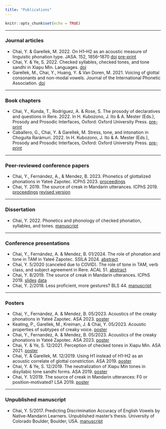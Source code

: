 ```yaml
---
title: "Publications"
---
```

```r
knitr::opts_chunk$set(echo = TRUE)

```

***

### Journal articles

* Chai, Y. & Garellek, M. 2022. On H1–H2 as an acoustic measure of linguistic phonation type. JASA. 152, 1856–1870 [doi](https://doi.org/10.1121/10.0014175) [pre-print](file/Chai_Garellek_2022_JASA_preprint.pdf)
* Chai, Y. & Ye, S. 2022. Checked syllables, checked tones, and tone sandhi in Xiapu Min. Languages. [doi](https://doi.org/10.3390/languages7010047)
* Garellek, M., Chai, Y., Huang, Y. & Van Doren, M. 2021. Voicing of glottal consonants and non-modal vowels. Journal of the International Phonetic Association. [doi](https://doi.org/10.1017/S0025100321000116)

***

### Book chapters

* Chai, Y., Kunda, T., Rodríguez, A. & Rose, S. The prosody of declaratives and
questions in Rere. 2022. In H. Kubozono, J. Ito & A. Mester (Eds.), Prosody and Prosodic Interfaces, Oxford: Oxford University Press. [pre-print](file/Chai_et_al_The_Prosody_of_Questions_in_Rere.pdf)
* Caballero, G., Chai, Y. & Garellek, M. Stress, tone, and intonation in Choguita Rarámuri. 2022. In H. Kubozono, J. Ito & A. Mester (Eds.), Prosody and Prosodic Interfaces, Oxford: Oxford University Press. [pre-print](file/Caballero_et_al_Raramuri_prosody.pdf)

***

### Peer-reviewed conference papers

* Chai, Y., Fernández, A., & Mendez, B. 2023. Phonetics of glottalized phonations in Yateé Zapotec. ICPhS 2023. [proceedings](file/Chai_et_al_2023_ICPhS.pdf)
* Chai, Y. 2019. The source of creak in Mandarin utterances. ICPhS 2019. [proceedings](file/Chai_Mandarin_creak_icphs2019.pdf) [revised version](https://escholarship.org/uc/item/8mg0x5pb#main)

***

### Dissertation
* Chai, Y. 2022. Phonetics and phonology of checked phonation, syllables, and tones. [manuscript](https://www.proquest.com/dissertations-theses/phonetics-phonology-checked-phonation-syllables/docview/2714115642/se-2?accountid=14784)

***

### Conference presentations
* Chai, Y., Fernández, A. & Mendez, B. 01/2024. The role of phonation and tone in TAM in Yateé Zapotec. SSILA 2024. [abstract](file/Chai_et_al_SSILA_abstract.pdf)
* Chai, Y. 5/2020 (canceled due to COVID). The role of tone in TAM, verb class, and subject agreement in Rere. ACAL 51. [abstract](file/Chai_ACAL_abstract.pdf)
* Chai, Y. 8/2019. The source of creak in Mandarin utterances. ICPhS 2019. [slides](file/slides_icphs2019_yc.pdf) [data](https://doi.org/10.17605/OSF.IO/XR8D7)
* Chai, Y. 2/2018. Less proficient, more gestures? BLS 44. [manuscript](file/manuscript_bls_yc.pdf)

***

### Posters
* Chai, Y., Fernández, A. & Mendez, B. 05/2023. Acoustics of the creaky phonations in Yateé Zapotec. ASA 2023. [poster](file/Chai_et_al_ICPhS2023_poster.pdf)
* Keating, P., Garellek, M., Kreiman, J. & Chai, Y. 05/2023. Acoustic properties of subtypes of creaky voice. [poster](file/Keating_et_al_ASA_S2023.pdf)
* Chai, Y., Fernandez, A. & Mendez, B. 05/2023. Acoustics of the creaky phonations in Yateé Zapotec. ASA 2023. [poster](file/Chai_Fernandez_Mendez_ASA_S2023.pdf)
* Chai, Y. & Ye, S. 12/2021. Perception of checked tones in Xiapu Min. ASA 2021. [poster](file/Chai_ASA_F2021_print.pdf)
* Chai, Y. & Garellek, M. 12/2019. Using H1 instead of H1–H2 as an acoustic correlate of glottal constriction. ASA 2019. [poster](file/Chai_Garellek_ASA_F2019.pdf)
* Chai, Y. & Ye, S. 12/2019. The neutralization of Xiapu Min tones in disyllabic tone sandhi forms. ASA 2019. [poster](file/Chai_ASA_F2019_print.pdf)
* Chai, Y. 1/2019. The source of creak in Mandarin utterances: F0 or position-motivated? LSA 2019. [poster](file/poster_lsa2019_yc.pdf)

***

### Unpublished manuscript

* Chai, Y. 5/2017. Predicting Discrimination Accuracy of English Vowels by Native-Mandarin Learners. Unpublished master's thesis. University of Colorado Boulder, Boulder, USA. [manuscript](https://escholarship.org/uc/item/44b0m25r)
